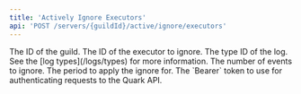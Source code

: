 ```yaml
---
title: 'Actively Ignore Executors'
api: 'POST /servers/{guildId}/active/ignore/executors'
---
```


<ParamField path="guild ID" type="string">
  The ID of the guild.
</ParamField>

<ParamField body="id" type="string" required>
  The ID of the executor to ignore.
</ParamField>

<ParamField body="logType" type="integer">
  The type ID of the log. See the [log types](/logs/types) for more information.
</ParamField>

<ParamField body="count" type="integer">
  The number of events to ignore.
</ParamField>

<ParamField body="time" type="integer">
  The period to apply the ignore for.
</ParamField>

<ResponseField name="token" type="string" required>
  The `Bearer` token to use for authenticating requests to the Quark API.
</ResponseField>
